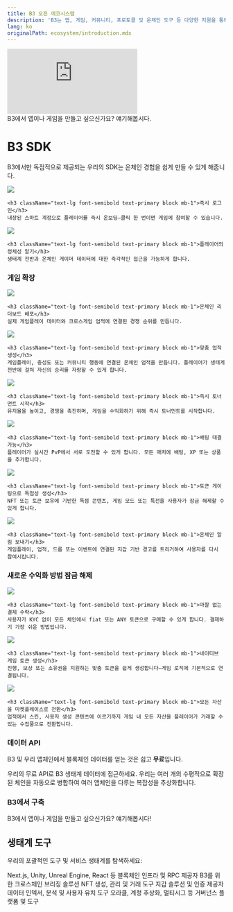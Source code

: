 ```yaml
---
title: B3 오픈 에코시스템
description: 'B3는 앱, 게임, 커뮤니티, 프로토콜 및 온체인 도구 등 다양한 지원을 통해 개방된 생태계를 유지하는 데 전념하고 있습니다.'
lang: ko
originalPath: ecosystem/introduction.mdx
---
```

<iframe
   className="w-full aspect-video rounded-xl"
    src="https://customer-gg6qs7nm5ue94t64.cloudflarestream.com/950d24c81ea4fd98fd5251fb949a7144/iframe?muted=true&loop=true&autoplay=true&poster=https%3A%2F%2Fcustomer-gg6qs7nm5ue94t64.cloudflarestream.com%2F950d24c81ea4fd98fd5251fb949a7144%2Fthumbnails%2Fthumbnail.jpg%3Ftime%3D%26height%3D600"
    title="B3 Open Ecosystem"
    frameBorder="0"
  allow="accelerometer; autoplay; clipboard-write; encrypted-media; gyroscope; picture-in-picture"
  allowFullScreen
  ></iframe>

  <br />

<Card title="연락하기" icon="handshake" href="https://b3builders.typeform.com/bsmntdevelopers" horizontal>
  B3에서 앱이나 게임을 만들고 싶으신가요? 얘기해봅시다.
</Card>

# B3 SDK
B3에서만 독점적으로 제공되는 우리의 SDK는 온체인 경험을 쉽게 만들 수 있게 해줍니다.

<CardGroup cols={2}>
  <Card href="/sdk/global-account/authentication">
    <img src="/images/login-banner.jpg" className="w-full h-48 object-cover rounded-xl mb-4" />
    
    <h3 className="text-lg font-semibold text-primary block mb-1">즉시 로그인</h3>
    내장된 스마트 계정으로 플레이어를 즉시 온보딩—클릭 한 번이면 게임에 참여할 수 있습니다.
  </Card>
  
  <Card href="/sdk/global-account/introduction">
    <img src="/images/profiles-banner.jpg" className="w-full h-48 object-cover rounded-xl mb-4" />
    
    <h3 className="text-lg font-semibold text-primary block mb-1">플레이어의 정체성 알기</h3>
    생태계 전반과 온체인 게이머 데이터에 대한 즉각적인 접근을 가능하게 합니다.
  </Card>
</CardGroup>

### 게임 확장

<CardGroup cols={2}>
  <Card href="/basement/introduction">
    <img src="/images/leaderboards-banner.jpg" className="w-full h-48 object-cover rounded-xl mb-4" />
    
    <h3 className="text-lg font-semibold text-primary block mb-1">온체인 리더보드 배포</h3>
    실제 게임플레이 데이터와 크로스게임 업적에 연결된 경쟁 순위를 만듭니다.
  </Card>
  
  <Card href="/basement/introduction">
    <img src="/images/achievements-banner.jpg" className="w-full h-48 object-cover rounded-xl mb-4" />
    
    <h3 className="text-lg font-semibold text-primary block mb-1">맞춤 업적 생성</h3>
    게임플레이, 충성도 또는 커뮤니티 행동에 연결된 온체인 업적을 만듭니다. 플레이어가 생태계 전반에 걸쳐 자신의 승리를 자랑할 수 있게 합니다.
  </Card>
  
  <Card href="/basement/introduction">
    <img src="/images/tournaments-banner.jpg" className="w-full h-48 object-cover rounded-xl mb-4" />
    
    <h3 className="text-lg font-semibold text-primary block mb-1">즉시 토너먼트 시작</h3>
    유지율을 높이고, 경쟁을 촉진하며, 게임을 수익화하기 위해 즉시 토너먼트를 시작합니다.
  </Card>
  
  <Card href="/basement/introduction">
    <img src="/images/versus-banner.jpg" className="w-full h-48 object-cover rounded-xl mb-4" />
    
    <h3 className="text-lg font-semibold text-primary block mb-1">배팅 대결 가능</h3>
    플레이어가 실시간 PvP에서 서로 도전할 수 있게 합니다. 모든 매치에 배팅, XP 또는 상품을 추가합니다.
  </Card>
  
  <Card href="/sdk/global-account/permissions">
    <img src="/images/unlock-banner.jpg" className="w-full h-48 object-cover rounded-xl mb-4" />
    
    <h3 className="text-lg font-semibold text-primary block mb-1">토큰 게이팅으로 독점성 생성</h3>
    NFT 또는 토큰 보유에 기반한 독점 콘텐츠, 게임 모드 또는 특전을 사용자가 잠금 해제할 수 있게 합니다.
  </Card>
  
  <Card href="/ecosystem/introduction">
    <img src="/images/notifications-banner.jpg" className="w-full h-48 object-cover rounded-xl mb-4" />
    
    <h3 className="text-lg font-semibold text-primary block mb-1">온체인 알림 보내기</h3>
    게임플레이, 업적, 드롭 또는 이벤트에 연결된 지갑 기반 경고를 트리거하여 사용자를 다시 참여시킵니다.
  </Card>
</CardGroup>

### 새로운 수익화 방법 잠금 해제

<CardGroup cols={2}>
  <Card href="/anyspend/introduction">
    <img src="/images/anyspend-example-banner.jpg" className="w-full h-48 object-cover rounded-xl mb-4" />
    
    <h3 className="text-lg font-semibold text-primary block mb-1">마찰 없는 결제 수락</h3>
    사용자가 KYC 없이 모든 체인에서 fiat 또는 ANY 토큰으로 구매할 수 있게 합니다. 결제하기 가장 쉬운 방법입니다.
  </Card>
  
  <Card href="/createkit/introduction">
    <img src="/images/claim-banner.jpg" className="w-full h-48 object-cover rounded-xl mb-4" />
    
    <h3 className="text-lg font-semibold text-primary block mb-1">네이티브 게임 토큰 생성</h3>
    진행, 보상 또는 소유권을 지원하는 맞춤 토큰을 쉽게 생성합니다—게임 로직에 기본적으로 연결됩니다.
  </Card>
  
  <Card href="/createkit/introduction">
    <img src="/images/marketplace-banner.jpg" className="w-full h-48 object-cover rounded-xl mb-4" />
    
    <h3 className="text-lg font-semibold text-primary block mb-1">모든 자산을 마켓플레이스로 전환</h3>
    업적에서 스킨, 사용자 생성 콘텐츠에 이르기까지 게임 내 모든 자산을 플레이어가 거래할 수 있는 수집품으로 전환합니다.
  </Card>
</CardGroup>

### 데이터 API
B3 및 우리 앱체인에서 블록체인 데이터를 얻는 것은 쉽고 **무료**입니다.

<Card title="데이터 API" icon="database" href="/data/api-reference/introduction" horizontal arrow="true">
  우리의 무료 API로 B3 생태계 데이터에 접근하세요.
</Card>
<Tip>
  우리는 여러 개의 수평적으로 확장된 체인을 자동으로 병합하여 여러 앱체인을 다루는 복잡성을 추상화합니다.
</Tip>

### B3에서 구축

<Card title="연락하기" icon="handshake" href="https://b3builders.typeform.com/bsmntdevelopers" horizontal>
  B3에서 앱이나 게임을 만들고 싶으신가요? 얘기해봅시다!
</Card>

## 생태계 도구

우리의 포괄적인 도구 및 서비스 생태계를 탐색하세요:

<CardGroup cols={2}>
  <Card title="SDKs" icon="gamepad" href="/ecosystem/onchain-sdks">
    Next.js, Unity, Unreal Engine, React 등
  </Card>
  
  <Card title="노드 제공자" icon="server" href="/ecosystem/node-providers">
    블록체인 인프라 및 RPC 제공자
  </Card>
  
  <Card title="브리지" icon="link" href="/ecosystem/bridges">
    B3를 위한 크로스체인 브리징 솔루션
  </Card>
  
  <Card title="NFT 인프라" icon="gem" href="/ecosystem/nft-infrastructure">
    NFT 생성, 관리 및 거래 도구
  </Card>
  
  <Card title="지갑" icon="wallet" href="/ecosystem/wallets">
    지갑 솔루션 및 인증 제공자
  </Card>
  
  <Card title="데이터 및 분석" icon="chart-bar" href="/ecosystem/data-analytics">
    데이터 인덱서, 분석 및 사용자 유치 도구
  </Card>
  
  <Card title="인프라" icon="wrench" href="/ecosystem/infrastructure">
    오라클, 계정 추상화, 멀티시그 등
  </Card>
  
  <Card title="거버넌스" icon="users" href="/ecosystem/governance">
    거버넌스 플랫폼 및 도구
  </Card>
</CardGroup>
